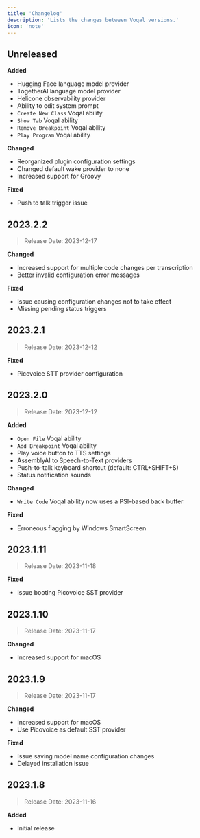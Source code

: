 ```yaml
---
title: 'Changelog'
description: 'Lists the changes between Voqal versions.'
icon: 'note'
---
```


## Unreleased

**Added**

- Hugging Face language model provider
- TogetherAI language model provider
- Helicone observability provider
- Ability to edit system prompt
- `Create New Class` Voqal ability
- `Show Tab` Voqal ability
- `Remove Breakpoint` Voqal ability
- `Play Program` Voqal ability

**Changed**

- Reorganized plugin configuration settings
- Changed default wake provider to none
- Increased support for Groovy

**Fixed**

- Push to talk trigger issue

## 2023.2.2
> Release Date: 2023-12-17

**Changed**

- Increased support for multiple code changes per transcription
- Better invalid configuration error messages

**Fixed**

- Issue causing configuration changes not to take effect
- Missing pending status triggers

## 2023.2.1
> Release Date: 2023-12-12

**Fixed**

- Picovoice STT provider configuration

## 2023.2.0
> Release Date: 2023-12-12

**Added**

- `Open File` Voqal ability
- `Add Breakpoint` Voqal ability
- Play voice button to TTS settings
- AssemblyAI to Speech-to-Text providers
- Push-to-talk keyboard shortcut (default: CTRL+SHIFT+S)
- Status notification sounds

**Changed**

- `Write Code` Voqal ability now uses a PSI-based back buffer

**Fixed**

- Erroneous flagging by Windows SmartScreen

## 2023.1.11
> Release Date: 2023-11-18

**Fixed**

- Issue booting Picovoice SST provider

## 2023.1.10
> Release Date: 2023-11-17

**Changed**

- Increased support for macOS

## 2023.1.9
> Release Date: 2023-11-17

**Changed**

- Increased support for macOS
- Use Picovoice as default SST provider

**Fixed**

- Issue saving model name configuration changes
- Delayed installation issue

## 2023.1.8
> Release Date: 2023-11-16

**Added**

- Initial release
